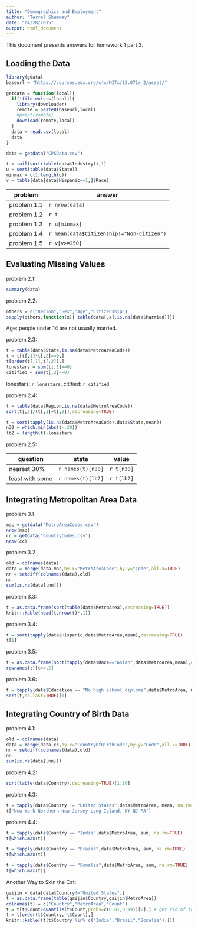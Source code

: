```yaml
---
title: "Demographics and Employment"
author: "Terrel Shumway"
date: "04/28/2015"
output: html_document
---
```


This document presents answers for homework 1 part 3.

## Loading the Data
```r
library(gdata)
baseurl = "https://courses.edx.org/c4x/MITx/15.071x_2/asset/"

getdata = function(local){
  if(!file.exists(local)){
    library(downloader)
    remote = paste0(baseurl,local)
    #print(remote)
    download(remote,local)
  }
  data = read.csv(local)
  data
}

data = getdata("CPSData.csv")

t = tail(sort(table(data$Industry)),1)
u = sort(table(data$State))
minmax = c(1,length(u))
v = table(data[data$Hispanic==1,]$Race)


```
problem     | answer
------------|--------
problem 1.1 | `r nrow(data)`
problem 1.2 | `r t`
problem 1.3 | `r u[minmax]`
problem 1.4 | `r mean(data$Citizenship!="Non-Citizen")`
problem 1.5 | `r v[v>=250]`

## Evaluating Missing Values
problem 2.1:
```r
summary(data)
```

problem 2.2:
```r
others = c("Region","Sex","Age","Citizenship")
sapply(others,function(x){ table(data[,x],is.na(data$Married))})
```
Age: people under 14 are not usually married.

problem 2.3:
```r
t = table(data$State,is.na(data$MetroAreaCode))
t = t[t[,1]*t[,2]==0,]
t[order(t[,1],t[,2]),]
lonestars = sum(t[,1]==0)
citified = sum(t[,2]==0)
```
lonestars: `r lonestars`,
citified: `r citified`

problem 2.4:
```r
t = table(data$Region,is.na(data$MetroAreaCode))
sort(t[,2]/(t[,1]+t[,2]),decreasing=TRUE)
```

```r
t = sort(tapply(is.na(data$MetroAreaCode),data$State,mean))
n30 = which.min(abs(t-.30))
lb2 = length(t)-lonestars
```

problem 2.5: 

question        | state             | value
----------------|-------------------|---------
nearest 30%     | `r names(t)[n30]` | `r t[n30]`
least with some | `r names(t)[lb2]` | `r t[lb2]`


## Integrating Metropolitan Area Data

problem 3.1
```r
mac = getdata("MetroAreaCodes.csv")
nrow(mac)
cc = getdata("CountryCodes.csv")
nrow(cc)
```

problem 3.2
```r
old = colnames(data)
data = merge(data,mac,by.x="MetroAreaCode",by.y="Code",all.x=TRUE)
nn = setdiff(colnames(data),old)
nn
sum(is.na(data[,nn]))
```

problem 3.3:
```r
t = as.data.frame(sort(table(data$MetroArea),decreasing=TRUE))
knitr::kable(head(t,nrow(t)*.1))
```

problem 3.4:
```r
t = sort(tapply(data$Hispanic,data$MetroArea,mean),decreasing=TRUE)
t[1]
```

problem 3.5:
```r
t = as.data.frame(sort(tapply(data$Race=="Asian",data$MetroArea,mean),decreasing=TRUE))
rownames(t)[t>=.2]
```

problem 3.6:
```r
t = tapply(data$Education == "No high school diploma",data$MetroArea, mean, na.rm=TRUE)
sort(t,na.last=TRUE)[1]
```

## Integrating Country of Birth Data

problem 4.1:
```r
old = colnames(data)
data = merge(data,cc,by.x="CountryOfBirthCode",by.y="Code",all.x=TRUE)
nn = setdiff(colnames(data),old)
nn
sum(is.na(data[,nn]))
```

problem 4.2:
```r
sort(table(data$Country),decreasing=TRUE)[1:10]
```

problem 4.3:
```r
t = tapply(data$Country != "United States",data$MetroArea, mean, na.rm=TRUE)
t["New York-Northern New Jersey-Long Island, NY-NJ-PA"]

```

problem 4.4:
```r
t = tapply(data$Country == "India",data$MetroArea, sum, na.rm=TRUE)
t[which.max(t)]

t = tapply(data$Country == "Brazil",data$MetroArea, sum, na.rm=TRUE)
t[which.max(t)]

t = tapply(data$Country == "Somalia",data$MetroArea, sum, na.rm=TRUE)
t[which.max(t)]

```

Another Way to Skin the Cat:
```r
gaijin = data[data$Country!="United States",]
t = as.data.frame(table(gaijin$Country,gaijin$MetroArea))
colnames(t) = c("Country","MetroArea","Count")
t = t[t$Count>quantile(t$Count,probs=c(0.01,0.99))[2],] # get rid of the tails: I am certain there is a better way to do this.
t = t[order(t$Country,-t$Count),]
knitr::kable((t[t$Country %in% c("India","Brazil","Somalia"),]))
```

